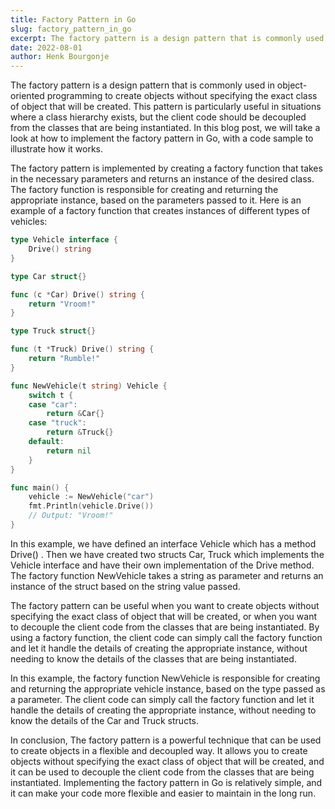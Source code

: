```yaml
---
title: Factory Pattern in Go
slug: factory_pattern_in_go
excerpt: The factory pattern is a design pattern that is commonly used in object-oriented programming to create objects without specifying the exact class of object that will be created. This pattern is particularly useful in situations where a class hierarchy exists, but the client code should be decoupled from the classes that are being instantiated. In this blog post, we will take a look at how to implement the factory pattern in Go, with a code sample to illustrate how it works.
date: 2022-08-01
author: Henk Bourgonje
---
```


The factory pattern is a design pattern that is commonly used in object-oriented programming to create objects without specifying the exact class of object that will be created. This pattern is particularly useful in situations where a class hierarchy exists, but the client code should be decoupled from the classes that are being instantiated. In this blog post, we will take a look at how to implement the factory pattern in Go, with a code sample to illustrate how it works.

The factory pattern is implemented by creating a factory function that takes in the necessary parameters and returns an instance of the desired class. The factory function is responsible for creating and returning the appropriate instance, based on the parameters passed to it. Here is an example of a factory function that creates instances of different types of vehicles:

```go
type Vehicle interface {
	Drive() string
}

type Car struct{}

func (c *Car) Drive() string {
	return "Vroom!"
}

type Truck struct{}

func (t *Truck) Drive() string {
	return "Rumble!"
}

func NewVehicle(t string) Vehicle {
	switch t {
	case "car":
		return &Car{}
	case "truck":
		return &Truck{}
	default:
		return nil
	}
}

func main() {
	vehicle := NewVehicle("car")
	fmt.Println(vehicle.Drive())
	// Output: "Vroom!"
}
```

In this example, we have defined an interface Vehicle which has a method Drive() . Then we have created two structs Car, Truck which implements the Vehicle interface and have their own implementation of the Drive method. The factory function NewVehicle takes a string as parameter and returns an instance of the struct based on the string value passed.

The factory pattern can be useful when you want to create objects without specifying the exact class of object that will be created, or when you want to decouple the client code from the classes that are being instantiated. By using a factory function, the client code can simply call the factory function and let it handle the details of creating the appropriate instance, without needing to know the details of the classes that are being instantiated.

In this example, the factory function NewVehicle is responsible for creating and returning the appropriate vehicle instance, based on the type passed as a parameter. The client code can simply call the factory function and let it handle the details of creating the appropriate instance, without needing to know the details of the Car and Truck structs.

In conclusion, The factory pattern is a powerful technique that can be used to create objects in a flexible and decoupled way. It allows you to create objects without specifying the exact class of object that will be created, and it can be used to decouple the client code from the classes that are being instantiated. Implementing the factory pattern in Go is relatively simple, and it can make your code more flexible and easier to maintain in the long run.

